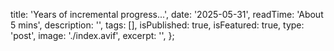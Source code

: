 
  title: 'Years of incremental progress...',
  date: '2025-05-31',
  readTime: 'About 5 mins',
  description: '',
  tags: [],
  isPublished: true,
  isFeatured: true,
  type: 'post',
  image: './index.avif',
  excerpt: '',
};

<QuoteBox
  text='Years of incremental progress looks like an overnight success if you only
  looked at the before and after'
  subtext='By Theo from t3.gg'
/>
